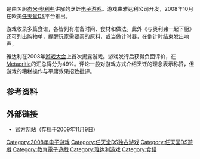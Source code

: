{{unreferenced|time=2015-08-24T04:51:43+00:00}}
{{NoteTA
| G1=Games
}}
{{Infobox VG
| developer = [[Atari,_Inc.|Atari, Inc.]]（Atari, SA子公司）
| genre = [[教育电子游戏|教育]]
| image =
| platforms = [[任天堂DS|任天堂DS]]
| publisher = [[雅达利|雅达利]]
| released = {{vgrelease|NA|2008年10月21日|EU|2008年10月24日}}
}}

{{vgname|与奥利弗一起下厨|en=What's Cooking? with Jamie Oliver}}是由名厨[[杰米·奧利弗|杰米·奧利弗]]讲解的烹饪[[电子游戏|电子游戏]]。游戏由雅达利公司开发，2008年10月在欧美[[任天堂DS|任天堂DS]]平台推出。

游戏收录多篇食谱，各皆列有准备时间、食材和做法。此外《与奥利弗一起下厨》还可列出购物单，提醒玩家需要买的原料，或当做计时器，在倒计时结束发出响声，

雅达利在2008年[[游戏大会|游戏大会]]上首次揭露游戏。游戏发行后获得负面评价，在[[Metacritic|Metacritic]]的汇总得分为49%。评论一般对游戏方式介绍烹饪的理念表示称赞，但游戏的糟糕操作与平庸效果招致批评。

== 参考资料 ==
{{reflist}}

== 外部链接 ==
* [https://web.archive.org/web/20081109055416/http://www.jamieoliver.com/whats-cooking/ 官方网站]（存档于2009年11月9日）

{{DEFAULTSORT:What,s Cooking, with Jamie Oliver}}
[[Category:2008年电子游戏|Category:2008年电子游戏]]
[[Category:任天堂DS独占游戏|Category:任天堂DS独占游戏]]
[[Category:任天堂DS遊戲|Category:任天堂DS遊戲]]
[[Category:教育電子遊戲|Category:教育電子遊戲]]
[[Category:雅达利游戏|Category:雅达利游戏]]
[[Category:食譜|Category:食譜]]

{{atari-stub}}